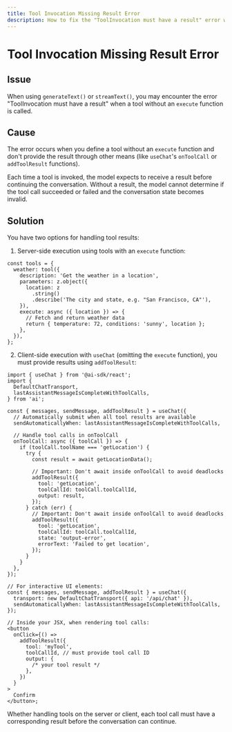```yaml
---
title: Tool Invocation Missing Result Error
description: How to fix the "ToolInvocation must have a result" error when using tools without execute functions
---
```


# Tool Invocation Missing Result Error

## Issue

When using `generateText()` or `streamText()`, you may encounter the error "ToolInvocation must have a result" when a tool without an `execute` function is called.

## Cause

The error occurs when you define a tool without an `execute` function and don't provide the result through other means (like `useChat`'s `onToolCall` or `addToolResult` functions).

Each time a tool is invoked, the model expects to receive a result before continuing the conversation. Without a result, the model cannot determine if the tool call succeeded or failed and the conversation state becomes invalid.

## Solution

You have two options for handling tool results:

1. Server-side execution using tools with an `execute` function:

```tsx
const tools = {
  weather: tool({
    description: 'Get the weather in a location',
    parameters: z.object({
      location: z
        .string()
        .describe('The city and state, e.g. "San Francisco, CA"'),
    }),
    execute: async ({ location }) => {
      // Fetch and return weather data
      return { temperature: 72, conditions: 'sunny', location };
    },
  }),
};
```

2. Client-side execution with `useChat` (omitting the `execute` function), you must provide results using `addToolResult`:

```tsx
import { useChat } from '@ai-sdk/react';
import {
  DefaultChatTransport,
  lastAssistantMessageIsCompleteWithToolCalls,
} from 'ai';

const { messages, sendMessage, addToolResult } = useChat({
  // Automatically submit when all tool results are available
  sendAutomaticallyWhen: lastAssistantMessageIsCompleteWithToolCalls,

  // Handle tool calls in onToolCall
  onToolCall: async ({ toolCall }) => {
    if (toolCall.toolName === 'getLocation') {
      try {
        const result = await getLocationData();

        // Important: Don't await inside onToolCall to avoid deadlocks
        addToolResult({
          tool: 'getLocation',
          toolCallId: toolCall.toolCallId,
          output: result,
        });
      } catch (err) {
        // Important: Don't await inside onToolCall to avoid deadlocks
        addToolResult({
          tool: 'getLocation',
          toolCallId: toolCall.toolCallId,
          state: 'output-error',
          errorText: 'Failed to get location',
        });
      }
    }
  },
});
```

```tsx
// For interactive UI elements:
const { messages, sendMessage, addToolResult } = useChat({
  transport: new DefaultChatTransport({ api: '/api/chat' }),
  sendAutomaticallyWhen: lastAssistantMessageIsCompleteWithToolCalls,
});

// Inside your JSX, when rendering tool calls:
<button
  onClick={() =>
    addToolResult({
      tool: 'myTool',
      toolCallId, // must provide tool call ID
      output: {
        /* your tool result */
      },
    })
  }
>
  Confirm
</button>;
```

<Note type="warning">
  Whether handling tools on the server or client, each tool call must have a
  corresponding result before the conversation can continue.
</Note>
